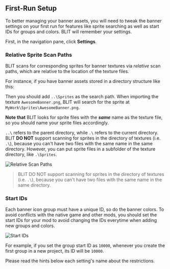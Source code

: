 
## First-Run Setup

To better managing your banner assets, you will need to tweak the banner
settings on your first run for features like sprite searching as well as start
IDs for groups and colors. BLIT will remember your settings.

First, in the navigation pane, click **Settings**.

### Relative Sprite Scan Paths

BLIT scans for corresponding sprites for banner textures via _relative_ scan
paths, which are relative to the location of the texture files.

For instance, if you have banner assets stored in a directory structure like
this:

<FileTree>
  <FileTree.Folder name="My Work" defaultOpen>
    <FileTree.Folder name="Textures" defaultOpen>
      <FileTree.File name="AwesomeBanner.png" />
    </FileTree.Folder>
    <FileTree.Folder name="Sprites" defaultOpen>
      <FileTree.File name="AwesomeBanner.png" />
    </FileTree.Folder>
  </FileTree.Folder>
</FileTree>

Then you should add `..\Sprites` as the search path. When importing the texture
`AwesomeBanner.png`, BLIT will search for the sprite at
`MyWork\Sprites\AwesomeBanner.png`.

**Note that** BLIT looks for sprite files with the **_same_** name as the
texture file, so you should name your sprite files accordingly.

<Callout>

`..\` refers to the parent directory, while `.\` refers to the current directory. <br /> BLIT **DO NOT** support scanning for sprites in the
directory of textures (i.e. `.\`), because you can't have two files with the same name in the same directory. However, you can put sprite files
in a subfolder of the texture directory, like `.\Sprites`.

</Callout>

![Relative Scan Paths](./images/relative-path-setting.png)

> BLIT DO NOT support scanning for sprites in the directory of textures (i.e.
> `.\`), because you can't have two files with the same name in the same
> directory.

### Start IDs

Each banner icon group must have a unique ID, so do the banner colors. To avoid
conflicts with the native game and other mods, you should set the start IDs for
your mod to avoid changing the IDs everytime when adding new groups and colors.

![Start IDs](./images/banner-start-ids.png)

For example, if you set the group start ID as `10000`, whenever you create the
first group in a new project, its ID will be `10000`.

Please read the hints below each setting's name about the restrictions.
